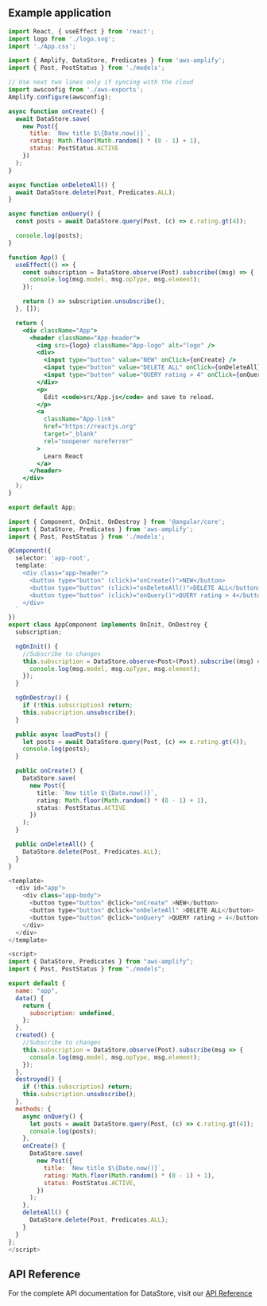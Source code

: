 ## Example application

<BlockSwitcher>
<Block name="React">

```jsx
import React, { useEffect } from 'react';
import logo from './logo.svg';
import './App.css';

import { Amplify, DataStore, Predicates } from 'aws-amplify';
import { Post, PostStatus } from './models';

// Use next two lines only if syncing with the cloud
import awsconfig from './aws-exports';
Amplify.configure(awsconfig);

async function onCreate() {
  await DataStore.save(
    new Post({
      title: `New title $\{Date.now()}`,
      rating: Math.floor(Math.random() * (8 - 1) + 1),
      status: PostStatus.ACTIVE
    })
  );
}

async function onDeleteAll() {
  await DataStore.delete(Post, Predicates.ALL);
}

async function onQuery() {
  const posts = await DataStore.query(Post, (c) => c.rating.gt(4));

  console.log(posts);
}

function App() {
  useEffect(() => {
    const subscription = DataStore.observe(Post).subscribe((msg) => {
      console.log(msg.model, msg.opType, msg.element);
    });

    return () => subscription.unsubscribe();
  }, []);

  return (
    <div className="App">
      <header className="App-header">
        <img src={logo} className="App-logo" alt="logo" />
        <div>
          <input type="button" value="NEW" onClick={onCreate} />
          <input type="button" value="DELETE ALL" onClick={onDeleteAll} />
          <input type="button" value="QUERY rating > 4" onClick={onQuery} />
        </div>
        <p>
          Edit <code>src/App.js</code> and save to reload.
        </p>
        <a
          className="App-link"
          href="https://reactjs.org"
          target="_blank"
          rel="noopener noreferrer"
        >
          Learn React
        </a>
      </header>
    </div>
  );
}

export default App;
```

</Block>

<Block name="Angular">

```ts
import { Component, OnInit, OnDestroy } from '@angular/core';
import { DataStore, Predicates } from 'aws-amplify';
import { Post, PostStatus } from './models';

@Component({
  selector: 'app-root',
  template: `
    <div class="app-header">
      <button type="button" (click)="onCreate()">NEW</button>
      <button type="button" (click)="onDeleteAll()">DELETE ALL</button>
      <button type="button" (click)="onQuery()">QUERY rating > 4</button>
    </div>
  `
})
export class AppComponent implements OnInit, OnDestroy {
  subscription;

  ngOnInit() {
    //Subscribe to changes
    this.subscription = DataStore.observe<Post>(Post).subscribe((msg) => {
      console.log(msg.model, msg.opType, msg.element);
    });
  }

  ngOnDestroy() {
    if (!this.subscription) return;
    this.subscription.unsubscribe();
  }

  public async loadPosts() {
    let posts = await DataStore.query(Post, (c) => c.rating.gt(4));
    console.log(posts);
  }

  public onCreate() {
    DataStore.save(
      new Post({
        title: `New title $\{Date.now()}`,
        rating: Math.floor(Math.random() * (8 - 1) + 1),
        status: PostStatus.ACTIVE
      })
    );
  }

  public onDeleteAll() {
    DataStore.delete(Post, Predicates.ALL);
  }
}
```

</Block>

<Block name="Vue">

```javascript
<template>
  <div id="app">
    <div class="app-body">
      <button type="button" @click="onCreate" >NEW</button>
      <button type="button" @click="onDeleteAll" >DELETE ALL</button>
      <button type="button" @click="onQuery" >QUERY rating > 4</button>
    </div>
  </div>
</template>

<script>
import { DataStore, Predicates } from "aws-amplify";
import { Post, PostStatus } from "./models";

export default {
  name: "app",
  data() {
    return {
      subscription: undefined,
    };
  },
  created() {
    //Subscribe to changes
    this.subscription = DataStore.observe(Post).subscribe(msg => {
      console.log(msg.model, msg.opType, msg.element);
    });
  },
  destroyed() {
    if (!this.subscription) return;
    this.subscription.unsubscribe();
  },
  methods: {
    async onQuery() {
      let posts = await DataStore.query(Post, (c) => c.rating.gt(4));
      console.log(posts);
    },
    onCreate() {
      DataStore.save(
        new Post({
          title: `New title $\{Date.now()}`,
          rating: Math.floor(Math.random() * (8 - 1) + 1),
          status: PostStatus.ACTIVE,
        })
      );
    },
    deleteAll() {
      DataStore.delete(Post, Predicates.ALL);
    }
  }
};
</script>
```

</Block>

</BlockSwitcher>

## API Reference

For the complete API documentation for DataStore, visit our [API Reference](https://aws-amplify.github.io/amplify-js/api/classes/datastore.html)
